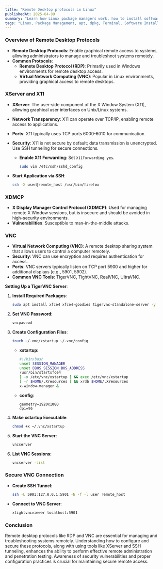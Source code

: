 ```yaml
---
title: "Remote Desktop protocols in Linux"
publishedAt: 2025-04-09
summary: "Learn how Linux package managers work, how to install software, and manage dependencies with apt, dpkg, and more."
tags: "Linux, Package Management, apt, dpkg, Terminal, Software Installation"
---
```



### Overview of Remote Desktop Protocols

- **Remote Desktop Protocols**: Enable graphical remote access to systems, allowing administrators to manage and troubleshoot systems remotely.
- **Common Protocols**:
    - **Remote Desktop Protocol (RDP)**: Primarily used in Windows environments for remote desktop access.
    - **Virtual Network Computing (VNC)**: Popular in Linux environments, providing graphical access to remote desktops.

### XServer and X11

- **XServer**: The user-side component of the X Window System (X11), allowing graphical user interfaces on Unix/Linux systems.
- **Network Transparency**: X11 can operate over TCP/IP, enabling remote access to applications.
- **Ports**: X11 typically uses TCP ports 6000-6010 for communication.
- **Security**: X11 is not secure by default; data transmission is unencrypted. Use SSH tunneling for secure connections.
    - **Enable X11 Forwarding**:
    Set `X11Forwarding yes`.
        
        ```bash
        sudo vim /etc/ssh/sshd_config
        
        ```
        
- **Start Application via SSH**:
    
    ```bash
    ssh -X user@remote_host /usr/bin/firefox
    
    ```
    

### XDMCP

- **X Display Manager Control Protocol (XDMCP)**: Used for managing remote X Window sessions, but is insecure and should be avoided in high-security environments.
- **Vulnerabilities**: Susceptible to man-in-the-middle attacks.

### VNC

- **Virtual Network Computing (VNC)**: A remote desktop sharing system that allows users to control a computer remotely.
- **Security**: VNC can use encryption and requires authentication for access.
- **Ports**: VNC servers typically listen on TCP port 5900 and higher for additional displays (e.g., 5901, 5902).
- **Common VNC Tools**: TigerVNC, TightVNC, RealVNC, UltraVNC.

**Setting Up a TigerVNC Server**:

1. **Install Required Packages**:
    
    ```bash
    sudo apt install xfce4 xfce4-goodies tigervnc-standalone-server -y
    
    ```
    
2. **Set VNC Password**:
    
    ```bash
    vncpasswd
    
    ```
    
3. **Create Configuration Files**:
    
    ```bash
    touch ~/.vnc/xstartup ~/.vnc/config
    
    ```
    
    - **xstartup**:
        
        ```bash
        #!/bin/bash
        unset SESSION_MANAGER
        unset DBUS_SESSION_BUS_ADDRESS
        /usr/bin/startxfce4
        [ -x /etc/vnc/xstartup ] && exec /etc/vnc/xstartup
        [ -r $HOME/.Xresources ] && xrdb $HOME/.Xresources
        x-window-manager &
        
        ```
        
    - **config**:
        
        ```
        geometry=1920x1080
        dpi=96
        
        ```
        
4. **Make xstartup Executable**:
    
    ```bash
    chmod +x ~/.vnc/xstartup
    
    ```
    
5. **Start the VNC Server**:
    
    ```bash
    vncserver
    
    ```
    
6. **List VNC Sessions**:
    
    ```bash
    vncserver -list
    
    ```
    

### Secure VNC Connection

- **Create SSH Tunnel**:
    
    ```bash
    ssh -L 5901:127.0.0.1:5901 -N -f -l user remote_host
    
    ```
    
- **Connect to VNC Server**:
    
    ```bash
    xtightvncviewer localhost:5901
    
    ```
    

### Conclusion

Remote desktop protocols like RDP and VNC are essential for managing and troubleshooting systems remotely. Understanding how to configure and secure these protocols, along with using tools like XServer and SSH tunneling, enhances the ability to perform effective remote administration and penetration testing. Awareness of security vulnerabilities and proper configuration practices is crucial for maintaining secure remote access.